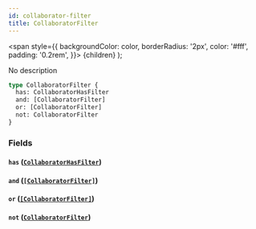 ```yaml
---
id: collaborator-filter
title: CollaboratorFilter
---
```


<span
style={{
      backgroundColor: color,
      borderRadius: '2px',
      color: '#fff',
      padding: '0.2rem',
    }}>
{children}
</span>
);

No description

```graphql
type CollaboratorFilter {
  has: CollaboratorHasFilter
  and: [CollaboratorFilter]
  or: [CollaboratorFilter]
  not: CollaboratorFilter
}
```

### Fields

#### `has` ([`CollaboratorHasFilter`](/docs/schema/enums/collaborator-has-filter))

#### `and` ([`[CollaboratorFilter]`](/docs/schema/inputs/collaborator-filter))

#### `or` ([`[CollaboratorFilter]`](/docs/schema/inputs/collaborator-filter))

#### `not` ([`CollaboratorFilter`](/docs/schema/inputs/collaborator-filter))
